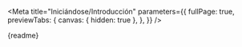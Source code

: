 
<Meta
  title="Iniciándose/Introducción"
  parameters={{
    fullPage: true,
    previewTabs: {
      canvas: { hidden: true },
    },
  }}
/>

<Markdown>{readme}</Markdown>
